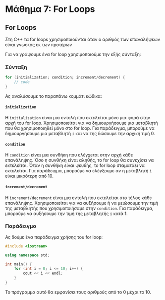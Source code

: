 # Μάθημα 7: For Loops

## For Loops

Στη C++ τα for loops χρησιμοποιούνται όταν ο αριθμός των επαναλήψεων είναι γνωστός εκ των προτέρων

Για να γράψουμε ένα for loop χρησιμοποιούμε την εξής σύνταξη:

### Σύνταξη

```c++
for (initialization; condition; increment/decrement) {
    // code
}
```

Ας αναλύσουμε το παραπάνω κομμάτι κώδικα:

#### `initialization`

Η `initialization` είναι μια εντολή που εκτελείται μόνο μια φορά στην αρχή του for loop.
Χρησιμοποιείται για να δημιουργήσουμε μια μεταβλητή που θα χρησιμοποιηθεί μόνο στο for loop.
Για παράδειγμα, μπορούμε να δημιουργήσουμε μια μεταβλητή `i` και να της δώσουμε την αρχική τιμή 0.

#### `condition`

Η `condition` είναι μια συνθήκη που ελέγχεται στην αρχή κάθε επανάληψης.
Όσο η συνθήκη είναι αληθής, το for loop θα συνεχίσει να εκτελείται.
Όταν η συνθήκη είναι ψευδής, το for loop σταματάει να εκτελείται.
Για παράδειγμα, μπορούμε να ελέγξουμε αν η μεταβλητή `i` είναι μικρότερη από 10.

#### `increment/decrement`

Η `increment/decrement` είναι μια εντολή που εκτελείται στο τέλος κάθε επανάληψης.
Χρησιμοποιείται για να αυξήσουμε ή να μειώσουμε την τιμή της μεταβλητής που χρησιμοποιήσαμε στην `condition`.
Για παράδειγμα, μπορούμε να αυξήσουμε την τιμή της μεταβλητής `i` κατά 1.

### Παράδειγμα

Ας δούμε ένα παράδειγμα χρήσης του for loop:

```c++
#include <iostream>

using namespace std;

int main() {
    for (int i = 0; i <= 10; i++) {
        cout << i << endl;
    }
}
```

Το πρόγραμμα αυτό θα εμφανίσει τους αριθμούς από το 0 μέχρι το 10.
